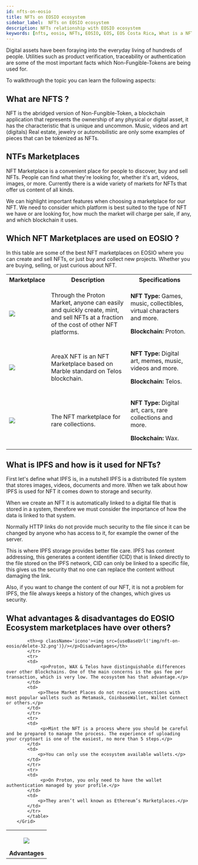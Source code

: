 ```yaml
---
id: nfts-on-eosio
title: NFTs on EOSIO ecosystem
sidebar_label:  NFTs on EOSIO ecosystem
description: NFTs relationship with EOSIO ecosystem
keywords: [nfts, eosio, NFTs, EOSIO, EOS, EOS Costa Rica, What is a NFT?, What is a NFT for?]
---
```



Digital assets have been foraying into the everyday living of hundreds of people. Utilities such as product verification, traceability or authentication are some of the most important facts which Non-Fungible-Tokens are being used for. 

To walkthrough the topic you can learn the following aspects:

## What are NFTS ?

NFT is the abridged version of Non-Fungible-Token, a blockchain application that represents the ownership of any physical or digital asset, it has the characteristic that is unique and uncommon. Music, videos and art (digitals) Real estate, jewelry or automobilistic are only some examples of pieces that can be tokenized as NFTs. 

## NTFs Marketplaces

NFT Marketplace is a convenient place for people to discover, buy and sell NFTs. People can find what they're looking for, whether it's art, videos, images, or more.
Currently there is a wide variety of markets for NFTs that offer us content of all kinds. 

We can highlight important features when choosing a marketplace for our NFT.
We need to consider which platform is best suited to the type of NFT we have or are looking for, how much the market will charge per sale, if any, and which blockchain it uses.

## Which NFT Marketplaces are used on EOSIO ?

In this table are some of the best NFT marketplaces on EOSIO where you can create and sell NFTs, or just buy and collect new projects. Whether you are buying, selling, or just curious about NFT.

<Grid className='table-nft-marketplaces'>
			<table>
			<tr>
			<th>Marketplace</th>
			<th>Description</th>
			<th>Specifications</th>
			</tr>
			<tr>
			<td>
				<a href="https://www.protonmarket.com/">
					<img src="https://www.protonmarket.com/beta-logo.svg"/>
				</a>
			</td>
			<td>
                <p>Through the Proton Market, anyone can easily and quickly create, mint, and sell NFTs at a fraction of the cost of other NFT platforms.</p>
            </td>
			<td>
                <p><strong>NFT Type:</strong> Games, music, collectibles, virtual characters and more.</p>
                <p><strong>Blockchain:</strong> Proton.</p>
            </td>
			</tr>
            <tr>
			<td>
				<a href="https://areaxnft.com/">
					<img src="https://areaxnft.com/img/areax%20logo%20light.68b6831b.svg"/>
				</a>
			</td>
			<td>
                <p>AreaX NFT is an NFT Marketplace based on Marble standard on Telos blockchain.</p>
            </td>
			<td>
                <p><strong>NFT Type:</strong> Digital art, memes, music, videos and more.</p>
                <p><strong>Blockchain:</strong> Telos.</p>
            </td>
			</tr>
             <tr>
			<td>
				<a href="https://wax.atomichub.io/">
					<img className='atomicHubLogo' src="https://wax.atomichub.io/images/logos/atomichub.svg"/>
				</a>
			</td>
			<td>
                <p>The NFT marketplace for rare collections.</p>
            </td>
			<td>
                <p><strong>NFT Type:</strong> Digital art, cars, rare collections and more.</p>
                <p><strong>Blockchain:</strong> Wax.</p>
            </td>
			</tr>
			</table>
		</Grid>

## What is IPFS and how is it used for NFTs?

First let's define what IPFS is, in a nutshell IPFS is a distributed file system that stores images, videos, documents and more. When we talk about how IPFS is used for NFT it comes down to storage and security.

When we create an NFT it is automatically linked to a digital file that is stored in a system, therefore we must consider the importance of how the data is linked to that system.

Normally HTTP links do not provide much security to the file since it can be changed by anyone who has access to it, for example the owner of the server.

This is where IPFS storage provides better file care. IPFS has content addressing, this generates a content identifier (CID) that is linked directly to the file stored on the IPFS network, CID can only be linked to a specific file, this gives us the security that no one can replace the content without damaging the link.

Also, if you want to change the content of our NFT, it is not a problem for IPFS, the file always keeps a history of the changes, which gives us security.

## What advantages & disadvantages do EOSIO Ecosystem marketplaces have over others?


<Grid className='table-nft-marketplaces'>
			<table>
			<tr>
			<th><p className='icono'><img src={useBaseUrl('img/nft-on-eosio/check-32.png')}/></p>Advantages </th>
            
			<th><p className='icono'><img src={useBaseUrl('img/nft-on-eosio/delete-32.png')}/></p>Disadvantages</th>
			</tr>
            <tr>
			<td>
				 <p>Proton, WAX & Telos have distinguishable differences over other Blockchains. One of the main concerns is the gas fee per transaction, which is very low. The ecosystem has that advantage.</p>
			</td>
			<td>
                <p>These Market Places do not receive connections with most popular wallets such as Metamask, CoinbaseWallet, Wallet Connect or others.</p>
            </td>
			</tr>
			<tr>
			<td>
				 <p>Mint the NFT is a process where you should be careful and be prepared to manage the process. The experience of uploading your cryptoart is one of the easiest, no more than 5 steps.</p>
			</td>
			<td>
                <p>You can only use the ecosystem available wallets.</p>
            </td>
			</tr>
            <tr>
			<td>
				 <p>On Proton, you only need to have the wallet authentication managed by your profile.</p>
			</td>
			<td>
                <p>They aren’t well known as Ethereum’s Marketplaces.</p>
            </td>
			</tr>
			</table>
		</Grid>